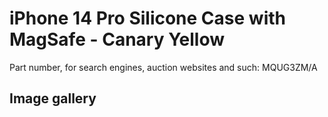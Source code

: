 
# iPhone 14 Pro Silicone Case with MagSafe - Canary Yellow

Part number, for search engines, auction websites and such: MQUG3ZM/A

## Image gallery

<div style={{ width: '100%', maxWidth: '768px' }}>
<GalleryComponent
    images={[
      {
        original: "/everysource/MQUG3.webp",
        thumbnail: "/everypreview/MQUG3.webp",
      },
      {
        original: "/everysource/MQUG3_AV1.webp",
        thumbnail: "/everypreview/MQUG3_AV1.webp",
      },
      {
        original: "/everysource/MQUG3_AV2.webp",
        thumbnail: "/everypreview/MQUG3_AV2.webp",
      },
      {
        original: "/everysource/MQUG3_AV3.webp",
        thumbnail: "/everypreview/MQUG3_AV3.webp",
      },
      {
        original: "/everysource/MQUG3_AV4.webp",
        thumbnail: "/everypreview/MQUG3_AV4.webp",
      },
      {
        original: "/everysource/MQUG3_AV5.webp",
        thumbnail: "/everypreview/MQUG3_AV5.webp",
      }
    ]}
  />
</div>